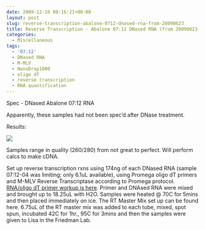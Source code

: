 ```yaml
---
date: 2009-12-16 00:16:21+00:00
layout: post
slug: reverse-transcription-abalone-0712-dnased-rna-from-20090623
title: Reverse Transcription - Abalone 07:12 DNased RNA (from 20090623)
categories:
  - Miscellaneous
tags:
  - '07:12'
  - DNased RNA
  - M-MLV
  - NanoDrop1000
  - oligo dT
  - reverse transcription
  - RNA quantification
---
```


Spec - DNased Abalone 07:12 RNA

Apparently, these samples had not been spec'd after DNase treatment.

Results:

![](https://eagle.fish.washington.edu/Arabidopsis/RNA%20Spec%20Readings/20091215%20DNased%20RNA%20SJW.jpg)

Samples range in quality (260/280) from not great to perfect. Will perform calcs to make cDNA.



Set up reverse transcription rxns using 174ng of each DNased RNA (sample 07:12-04 was limiting; only 6.1uL available), using Promega oligo dT primers and M-MLV Reverse Transcriptase according to Promega protocol. [RNA/oligo dT primer workup is here](mailto:Primer%20and%20DNAsed%20RNA%20were%20mixed%20and%20brought%20up%20to%2018.25uL%20with%20H2O.%20Samples%20were%20heated%20@%2070C%20for%205mins%20and%20then%20placed%20immediately%20on%20ice.). Primer and DNAsed RNA were mixed and brought up to 18.25uL with H2O. Samples were heated @ 70C for 5mins and then placed immediately on ice. The RT Master Mix set up can be found here. 6.75uL of the RT master mix was added to each tube, mixed, spot spun, incubated 42C for 1hr., 95C for 3mins and then the samples were given to Lisa in the Friedman Lab.
